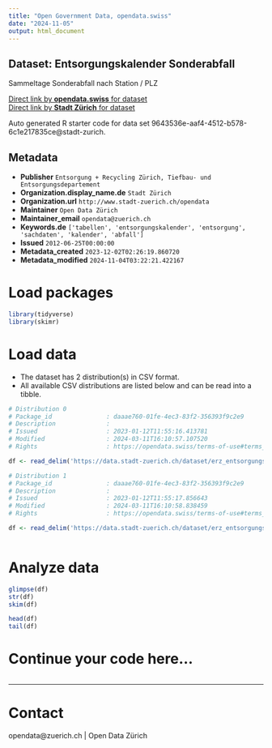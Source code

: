 ```yaml
---
title: "Open Government Data, opendata.swiss"
date: "2024-11-05"
output: html_document
---
```


## Dataset: Entsorgungskalender Sonderabfall

Sammeltage Sonderabfall nach Station / PLZ

[Direct link by **opendata.swiss** for dataset](https://opendata.swiss/de/dataset/entsorgungskalender-sonderabfall2)<br>
[Direct link by **Stadt Zürich** for dataset](https://data.stadt-zuerich.ch/dataset/erz_entsorgungskalender_sonderabfall)

Auto generated R starter code for data set 9643536e-aaf4-4512-b578-6c1e217835ce@stadt-zurich.

## Metadata

- **Publisher** `Entsorgung + Recycling Zürich, Tiefbau- und Entsorgungsdepartement`
- **Organization.display_name.de** `Stadt Zürich`
- **Organization.url** `http://www.stadt-zuerich.ch/opendata`
- **Maintainer** `Open Data Zürich`
- **Maintainer_email** `opendata@zuerich.ch`
- **Keywords.de** `['tabellen', 'entsorgungskalender', 'entsorgung', 'sachdaten', 'kalender', 'abfall']`
- **Issued** `2012-06-25T00:00:00`
- **Metadata_created** `2023-12-02T02:26:19.860720`
- **Metadata_modified** `2024-11-04T03:22:21.422167`


# Load packages

```r

library(tidyverse)
library(skimr)

```

# Load data

-   The dataset has 2 distribution(s) in CSV format.
-   All available CSV distributions are listed below and can be read into a tibble.

```r

# Distribution 0
# Package_id               : daaae760-01fe-4ec3-83f2-356393f9c2e9
# Description              : 
# Issued                   : 2023-01-12T11:55:16.413781
# Modified                 : 2024-03-11T16:10:57.107520
# Rights                   : https://opendata.swiss/terms-of-use#terms_open

df <- read_delim('https://data.stadt-zuerich.ch/dataset/erz_entsorgungskalender_sonderabfall/download/entsorgungskalender_sonderabfall_2023.csv')

# Distribution 1
# Package_id               : daaae760-01fe-4ec3-83f2-356393f9c2e9
# Description              : 
# Issued                   : 2023-01-12T11:55:17.856643
# Modified                 : 2024-03-11T16:10:58.838459
# Rights                   : https://opendata.swiss/terms-of-use#terms_open

df <- read_delim('https://data.stadt-zuerich.ch/dataset/erz_entsorgungskalender_sonderabfall/download/entsorgungskalender_sonderabfall_2024.csv')



```

# Analyze data

```r

glimpse(df)
str(df)
skim(df)

head(df)
tail(df)

```

# Continue your code here...

```r

```

------------------------------------------------------------------------

# Contact

opendata@zuerich.ch | Open Data Zürich
